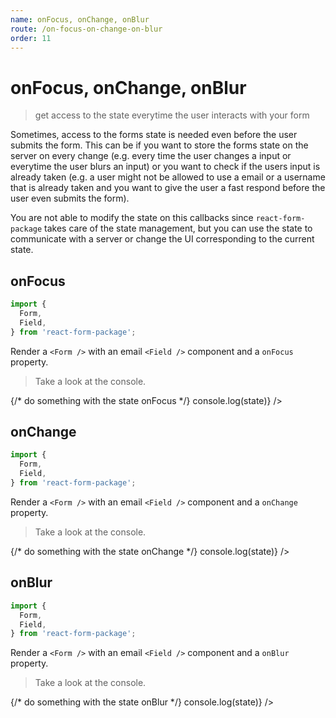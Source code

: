 ```yaml
---
name: onFocus, onChange, onBlur
route: /on-focus-on-change-on-blur
order: 11
---
```



# onFocus, onChange, onBlur

> get access to the state everytime the user interacts with your form

Sometimes, access to the forms state is needed even before the user submits the form. This can be if you want to store the forms state on the server on every change (e.g. every time the user changes a input or everytime the user blurs an input) or you want to check if the users input is already taken (e.g. a user might not be allowed to use a email or a username that is already taken and you want to give the user a fast respond before the user even submits the form).

You are not able to modify the state on this callbacks since `react-form-package` takes care of the state management, but you can use the state to communicate with a server or change the UI corresponding to the current state.

## onFocus

```jsx
import {
  Form,
  Field,
} from 'react-form-package';
```

Render a `<Form />` with an email `<Field />` component and a `onFocus` property.

> Take a look at the console.

<Playground>
  <Form>
    {/* do something with the state onFocus */}
    <Field
      id="email"
      type="email"
      value="test@example.com"
      onFocus={(state) => console.log(state)}
    />
  </Form>
</Playground>

## onChange

```jsx
import {
  Form,
  Field,
} from 'react-form-package';
```

Render a `<Form />` with an email `<Field />` component and a `onChange` property.

> Take a look at the console.

<Playground>
  <Form>
    {/* do something with the state onChange */}
    <Field
      id="email"
      type="email"
      value="test@example.com"
      onChange={(state) => console.log(state)}
    />
  </Form>
</Playground>

## onBlur

```jsx
import {
  Form,
  Field,
} from 'react-form-package';
```

Render a `<Form />` with an email `<Field />` component and a `onBlur` property.

> Take a look at the console.

<Playground>
  <Form>
    {/* do something with the state onBlur */}
    <Field
      id="email"
      type="email"
      value="test@example.com"
      onBlur={(state) => console.log(state)}
    />
  </Form>
</Playground>
